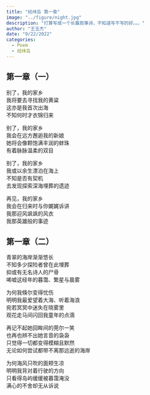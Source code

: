 ```yaml
---
title: "经纬岛 第一章"
image: "../figure/night.jpg"
description: "打算写成一个长篇叙事诗，不知道写不写的好。。。"
author: "王玉杰"
date: "9/22/2022"
categories:
  - Poem
  - 经纬岛
---
```


## 第一章（一）
别了，我的家乡\
我将要去寻找我的黄粱\
这亦是我首次出海\
不知何时才衣锦归来\

别了，我的家乡\
我会在远方邂逅我的新娘\
她将会像颗饱满丰润的蚌珠\
有着脉脉温柔的双目\

别了，我的家乡\
我或以余生漂泊在海上\
不知是否有契机\
去发现探索深海埋葬的遗迹\

再见，我的家乡\
我会在归来时与你娓娓诉讲\
我那迎风飒飒的风衣\
我那英雄般的事迹

## 第一章（二）
青翠的海岸渐渐悠长\
不知多少探险者曾在此埋葬\
抑或有无名诗人的尸骨\
唏嘘这经年的暮霭、繁星与晨雾\

为何我倏尔变得忧伤\
明明我最爱望着大海、听着海浪\
宛若冥冥中迷失在晓雾里\
观花走马间闪回我童年的点滴\

再记不起她回眸间的莞尔一笑\
也再也辨不出她言音的袅袅\
只觉得一切都变得模糊且默然\
无论如何尝试都带不离那远逝的海岸\

为何海风只吹的面颊生凉\
明明我背对着行驶的方向\
只看得岛屿缓缓被暮霭淹没\
满心的不舍却无从诉说
